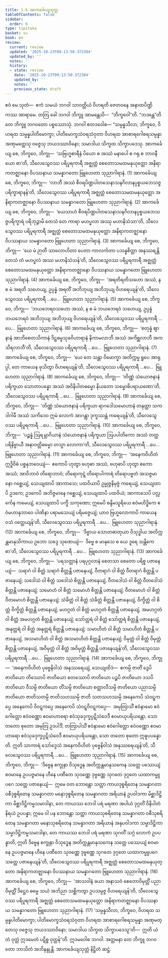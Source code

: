 ```yaml
---
title: 1.6 အာကင်္ခေယျသုတ္တ
tableOfContents: false
sidebar:
  order: 6
type: tipitaka
basket: su
book: mn
review:
  current: review
  updated: '2025-10-23T09:13:50.372304'
  updated_by: ''
  notes: ''
  history:
  - state: review
    date: '2025-10-23T09:13:50.372304'
    updated_by: ''
    notes: ''
    previous_state: draft
---
```



<ReviewStatus review={frontmatter.review} showDetails={true} />

<HypothesisAnnotation frontmatter={frontmatter} />

<DynamicBreadcrumb />

<Division number="64" book="mn" e="ch" v="24" p="131">

<Paragraph number="153" book="mn">
ဧဝံ မေ သုတံ—  ဧကံ သမယံ ဘဂဝါ သာဝတ္ထိယံ ဝိဟရတိ ဇေတဝနေ အနာထပိဏ္ဍိကဿ အာရာမေ. တတြ ခေါ ဘဂဝါ ဘိက္ခူ အာမန္တေသိ—  “ဘိက္ခဝေါ”တိ. “ဘဒန္တေ”တိ တေ ဘိက္ခူ ဘဂဝတော ပစ္စဿောသုံ. ဘဂဝါ ဧတဒဝေါစ—
</Paragraph>

<Paragraph number="154" book="mn">
“သမ္ပန္နသီလာ, ဘိက္ခဝေ, ဝိဟရထ သမ္ပန္နပါတိမောက္ခာ; ပါတိမောက္ခသံဝရသံဝုတာ ဝိဟရထ အာစာရဂေါစရသမ္ပန္နာ အဏုမတ္တေသု ဝဇ္ဇေသု ဘယဒဿာဝိနော; သမာဒါယ သိက္ခထ သိက္ခာပဒေသု.
</Paragraph>

</Division>
<Division number="65" book="mn" e="ch" v="24" p="132">

<Paragraph number="155" book="mn">
အာကင်္ခေယျ စေ, ဘိက္ခဝေ, ဘိက္ခု—  ‘သဗြဟ္မစာရီနံ ပိယော စ အဿံ မနာပေါ စ ဂရု စ ဘာဝနီယော စာ’တိ, သီလေသွေဝဿ ပရိပူရကာရီ အဇ္ဈတ္တံ စေတောသမထမနုယုတ္တော အနိရာကတဇ္ဈာနော ဝိပဿနာယ သမန္နာဂတော ဗြူဟေတာ သုညာဂါရာနံ. (1)
</Paragraph>

<Paragraph number="156" book="mn">
အာကင်္ခေယျ စေ, ဘိက္ခဝေ, ဘိက္ခု—  ‘လာဘီ အဿံ စီဝရပိဏ္ဍပါတသေနာသနဂိလာနပ္ပစ္စယဘေသဇ္ဇပရိက္ခာရာနန်’တိ, သီလေသွေဝဿ ပရိပူရကာရီ အဇ္ဈတ္တံ စေတောသမထမနုယုတ္တော အနိရာကတဇ္ဈာနော ဝိပဿနာယ သမန္နာဂတော ဗြူဟေတာ သုညာဂါရာနံ. (2)
</Paragraph>

<Paragraph number="157" book="mn">
အာကင်္ခေယျ စေ, ဘိက္ခဝေ, ဘိက္ခု—  ‘ယေသာဟံ စီဝရပိဏ္ဍပါတသေနာသနဂိလာနပ္ပစ္စယဘေသဇ္ဇပရိက္ခာရံ ပရိဘုဉ္ဇာမိ တေသံ တေ ကာရာ မဟပ္ဖလာ အဿု မဟာနိသံသာ’တိ, သီလေသွေဝဿ ပရိပူရကာရီ အဇ္ဈတ္တံ စေတောသမထမနုယုတ္တော အနိရာကတဇ္ဈာနော ဝိပဿနာယ သမန္နာဂတော ဗြူဟေတာ သုညာဂါရာနံ. (3)
</Paragraph>

<Paragraph number="158" book="mn">
အာကင်္ခေယျ စေ, ဘိက္ခဝေ, ဘိက္ခု—  ‘ယေ မံ ဉာတီ သာလောဟိတာ ပေတာ ကာလင်္ကတာ ပသန္နစိတ္တာ အနုဿရန္တိ တေသံ တံ မဟပ္ဖလံ အဿ မဟာနိသံသန်’တိ, သီလေသွေဝဿ ပရိပူရကာရီ အဇ္ဈတ္တံ စေတောသမထမနုယုတ္တော အနိရာကတဇ္ဈာနော ဝိပဿနာယ သမန္နာဂတော ဗြူဟေတာ သုညာဂါရာနံ. (4)
</Paragraph>

</Division>
<Division number="66" book="mn" e="ch" v="24" p="133">

<Paragraph number="159" book="mn">
အာကင်္ခေယျ စေ, ဘိက္ခဝေ, ဘိက္ခု—  ‘အရတိရတိသဟော အဿံ, န စ မံ အရတိ သဟေယျ, ဥပ္ပန္နံ အရတိံ အဘိဘုယျ အဘိဘုယျ ဝိဟရေယျန်’တိ, သီလေသွေဝဿ ပရိပူရကာရီ …ပေ…  ဗြူဟေတာ သုညာဂါရာနံ. (5)
</Paragraph>

<Paragraph number="160" book="mn">
အာကင်္ခေယျ စေ, ဘိက္ခဝေ, ဘိက္ခု—  ‘ဘယဘေရဝသဟော အဿံ, န စ မံ ဘယဘေရဝံ သဟေယျ, ဥပ္ပန္နံ ဘယဘေရဝံ အဘိဘုယျ အဘိဘုယျ ဝိဟရေယျန်’တိ, သီလေသွေဝဿ ပရိပူရကာရီ …ပေ…  ဗြူဟေတာ သုညာဂါရာနံ. (6)
</Paragraph>

<Paragraph number="161" book="mn">
အာကင်္ခေယျ စေ, ဘိက္ခဝေ, ဘိက္ခု—  ‘စတုန္နံ ဈာနာနံ အာဘိစေတသိကာနံ ဒိဋ္ဌဓမ္မသုခဝိဟာရာနံ နိကာမလာဘီ အဿံ အကိစ္ဆလာဘီ အကသိရလာဘီ’တိ, သီလေသွေဝဿ ပရိပူရကာရီ …ပေ…  ဗြူဟေတာ သုညာဂါရာနံ. (7)
</Paragraph>

<Paragraph number="162" book="mn">
အာကင်္ခေယျ စေ, ဘိက္ခဝေ, ဘိက္ခု—  ‘ယေ တေ သန္တာ ဝိမောက္ခာ အတိက္ကမ္မ ရူပေ အာရုပ္ပါ, တေ ကာယေန ဖုသိတွာ ဝိဟရေယျန်’တိ, သီလေသွေဝဿ ပရိပူရကာရီ …ပေ…  ဗြူဟေတာ သုညာဂါရာနံ. (8)
</Paragraph>

</Division>
<Division number="67" book="mn" e="ch" v="24" p="134">

<Paragraph number="163" book="mn">
အာကင်္ခေယျ စေ, ဘိက္ခဝေ, ဘိက္ခု—  ‘တိဏ္ဏံ သံယောဇနာနံ ပရိက္ခယာ သောတာပန္နော အဿံ အဝိနိပါတဓမ္မော နိယတော သမ္ဗောဓိပရာယဏော’တိ, သီလေသွေဝဿ ပရိပူရကာရီ …ပေ…  ဗြူဟေတာ သုညာဂါရာနံ. (9)
</Paragraph>

<Paragraph number="164" book="mn">
အာကင်္ခေယျ စေ, ဘိက္ခဝေ, ဘိက္ခု—  ‘တိဏ္ဏံ သံယောဇနာနံ ပရိက္ခယာ ရာဂဒေါသမောဟာနံ တနုတ္တာ သကဒါဂါမီ အဿံ သကိဒေဝ ဣမံ လောကံ အာဂန္တွာ ဒုက္ခဿန္တံ ကရေယျန်’တိ, သီလေသွေဝဿ ပရိပူရကာရီ …ပေ…  ဗြူဟေတာ သုညာဂါရာနံ. (10)
</Paragraph>

<Paragraph number="165" book="mn">
အာကင်္ခေယျ စေ, ဘိက္ခဝေ, ဘိက္ခု—  ‘ပဉ္စန္နံ ဩရမ္ဘာဂိယာနံ သံယောဇနာနံ ပရိက္ခယာ ဩပပါတိကော အဿံ တတ္ထ ပရိနိဗ္ဗာယီ အနာဝတ္တိဓမ္မော တသ္မာ လောကာ’တိ, သီလေသွေဝဿ ပရိပူရကာရီ …ပေ…  ဗြူဟေတာ သုညာဂါရာနံ. (11)
</Paragraph>

</Division>
<Division number="68" book="mn" e="ch" v="24" p="135">

<Paragraph number="166" book="mn">
အာကင်္ခေယျ စေ, ဘိက္ခဝေ, ဘိက္ခု—  ‘အနေကဝိဟိတံ ဣဒ္ဓိဝိဓံ ပစ္စနုဘဝေယျံ—  ဧကောပိ ဟုတွာ ဗဟုဓာ အဿံ, ဗဟုဓာပိ ဟုတွာ ဧကော အဿံ; အာဝိဘာဝံ တိရောဘာဝံ; တိရောကုဋ္ဋံ တိရောပါကာရံ တိရောပဗ္ဗတံ အသဇ္ဇမာနော ဂစ္ဆေယျံ, သေယျထာပိ အာကာသေ; ပထဝိယာပိ ဥမ္မုဇ္ဇနိမုဇ္ဇံ ကရေယျံ, သေယျထာပိ ဥဒကေ; ဥဒကေပိ အဘိဇ္ဇမာနေ ဂစ္ဆေယျံ, သေယျထာပိ ပထဝိယံ; အာကာသေပိ ပလ္လင်္ကေန ကမေယျံ, သေယျထာပိ ပက္ခီ သကုဏော; ဣမေပိ စန္ဒိမသူရိယေ ဧဝံမဟိဒ္ဓိကေ ဧဝံမဟာနုဘာဝေ ပါဏိနာ ပရာမသေယျံ ပရိမဇ္ဇေယျံ; ယာဝ ဗြဟ္မလောကာပိ ကာယေန ဝသံ ဝတ္တေယျန်’တိ, သီလေသွေဝဿ ပရိပူရကာရီ …ပေ…  ဗြူဟေတာ သုညာဂါရာနံ. (12)
</Paragraph>

<Paragraph number="167" book="mn">
အာကင်္ခေယျ စေ, ဘိက္ခဝေ, ဘိက္ခု—  ‘ဒိဗ္ဗာယ သောတဓာတုယာ ဝိသုဒ္ဓါယ အတိက္ကန္တမာနုသိကာယ ဥဘော သဒ္ဒေ သုဏေယျံ—  ဒိဗ္ဗေ စ မာနုသေ စ ယေ ဒူရေ သန္တိကေ စာ’တိ, သီလေသွေဝဿ ပရိပူရကာရီ …ပေ…  ဗြူဟေတာ သုညာဂါရာနံ. (13)
</Paragraph>

<Paragraph number="168" book="mn">
အာကင်္ခေယျ စေ, ဘိက္ခဝေ, ဘိက္ခု—  ‘ပရသတ္တာနံ ပရပုဂ္ဂလာနံ စေတသာ စေတော ပရိစ္စ ပဇာနေယျံ—  သရာဂံ ဝါ စိတ္တံ သရာဂံ စိတ္တန္တိ ပဇာနေယျံ, ဝီတရာဂံ ဝါ စိတ္တံ ဝီတရာဂံ စိတ္တန္တိ ပဇာနေယျံ; သဒေါသံ ဝါ စိတ္တံ သဒေါသံ စိတ္တန္တိ ပဇာနေယျံ, ဝီတဒေါသံ ဝါ စိတ္တံ ဝီတဒေါသံ စိတ္တန္တိ ပဇာနေယျံ; သမောဟံ ဝါ စိတ္တံ သမောဟံ စိတ္တန္တိ ပဇာနေယျံ, ဝီတမောဟံ ဝါ စိတ္တံ ဝီတမောဟံ စိတ္တန္တိ ပဇာနေယျံ; သံခိတ္တံ ဝါ စိတ္တံ သံခိတ္တံ စိတ္တန္တိ ပဇာနေယျံ, ဝိက္ခိတ္တံ ဝါ စိတ္တံ ဝိက္ခိတ္တံ စိတ္တန္တိ ပဇာနေယျံ; မဟဂ္ဂတံ ဝါ စိတ္တံ မဟဂ္ဂတံ စိတ္တန္တိ ပဇာနေယျံ, အမဟဂ္ဂတံ ဝါ စိတ္တံ အမဟဂ္ဂတံ စိတ္တန္တိ ပဇာနေယျံ; သော်တ္တရံ ဝါ စိတ္တံ သော်တ္တရံ စိတ္တန္တိ ပဇာနေယျံ, အနုတ္တရံ ဝါ စိတ္တံ အနုတ္တရံ စိတ္တန္တိ ပဇာနေယျံ; သမာဟိတံ ဝါ စိတ္တံ သမာဟိတံ စိတ္တန္တိ ပဇာနေယျံ, အသမာဟိတံ ဝါ စိတ္တံ အသမာဟိတံ စိတ္တန္တိ ပဇာနေယျံ; ဝိမုတ္တံ ဝါ စိတ္တံ ဝိမုတ္တံ စိတ္တန္တိ ပဇာနေယျံ, အဝိမုတ္တံ ဝါ စိတ္တံ အဝိမုတ္တံ စိတ္တန္တိ ပဇာနေယျန်’တိ, သီလေသွေဝဿ ပရိပူရကာရီ …ပေ…  ဗြူဟေတာ သုညာဂါရာနံ. (14)
</Paragraph>

<Paragraph number="169" book="mn">
အာကင်္ခေယျ စေ, ဘိက္ခဝေ, ဘိက္ခု—  ‘အနေကဝိဟိတံ ပုဗ္ဗေနိဝါသံ အနုဿရေယျံ, သေယျထိဒံ—  ဧကမ္ပိ ဇာတိံ ဒွေပိ ဇာတိယော တိဿောပိ ဇာတိယော စတဿောပိ ဇာတိယော ပဉ္စပိ ဇာတိယော ဒသပိ ဇာတိယော ဝီသမ္ပိ ဇာတိယော တိံသမ္ပိ ဇာတိယော စတ္တာလီသမ္ပိ ဇာတိယော ပညာသမ္ပိ ဇာတိယော ဇာတိသတမ္ပိ ဇာတိသဟဿမ္ပိ ဇာတိ သတသဟဿမ္ပိ အနေကေပိ သံဝဋ္ဋကပ္ပေ အနေကေပိ ဝိဝဋ္ဋကပ္ပေ အနေကေပိ သံဝဋ္ဋဝိဝဋ္ဋကပ္ပေ—  အမုတြာသိံ ဧဝံနာမော ဧဝံဂေါတ္တော ဧဝံဝဏ္ဏော ဧဝမာဟာရော ဧဝံသုခဒုက္ခပ္ပဋိသံဝေဒီ ဧဝမာယုပရိယန္တော, သော တတော စုတော အမုတြ ဥဒပါဒိံ; တတြာပါသိံ ဧဝံနာမော ဧဝံဂေါတ္တော ဧဝံဝဏ္ဏော ဧဝမာဟာရော ဧဝံသုခဒုက္ခပ္ပဋိသံဝေဒီ ဧဝမာယုပရိယန္တော, သော တတော စုတော ဣဓူပပန္နောတိ. ဣတိ သာကာရံ သော်ဒ္ဒေသံ အနေကဝိဟိတံ ပုဗ္ဗေနိဝါသံ အနုဿရေယျန်’တိ, သီလေသွေဝဿ ပရိပူရကာရီ …ပေ…  ဗြူဟေတာ သုညာဂါရာနံ. (15)
</Paragraph>

<Paragraph number="170" book="mn">
အာကင်္ခေယျ စေ, ဘိက္ခဝေ, ဘိက္ခု—  ‘ဒိဗ္ဗေန စက္ခုနာ ဝိသုဒ္ဓေန အတိက္ကန္တမာနုသကေန သတ္တေ ပဿေယျံ စဝမာနေ ဥပပဇ္ဇမာနေ ဟီနေ ပဏီတေ သုဝဏ္ဏေ ဒုဗ္ဗဏ္ဏေ သုဂတေ ဒုဂ္ဂတေ ယထာကမ္မူပဂေ သတ္တေ ပဇာနေယျံ—  ဣမေ ဝတ ဘောန္တော သတ္တာ ကာယဒုစ္စရိတေန သမန္နာဂတာ ဝစီဒုစ္စရိတေန သမန္နာဂတာ မနောဒုစ္စရိတေန သမန္နာဂတာ အရိယာနံ ဥပဝါဒကာ မိစ္ဆာဒိဋ္ဌိကာ မိစ္ဆာဒိဋ္ဌိကမ္မသမာဒါနာ, တေ ကာယဿ ဘေဒါ ပရံ မရဏာ အပါယံ ဒုဂ္ဂတိံ ဝိနိပါတံ နိရယံ ဥပပန္နာ; ဣမေ ဝါ ပန ဘောန္တော သတ္တာ ကာယသုစရိတေန သမန္နာဂတာ ဝစီသုစရိတေန သမန္နာဂတာ မနောသုစရိတေန သမန္နာဂတာ အရိယာနံ အနုပဝါဒကာ သမ္မာဒိဋ္ဌိကာ သမ္မာဒိဋ္ဌိကမ္မသမာဒါနာ, တေ ကာယဿ ဘေဒါ ပရံ မရဏာ သုဂတိံ သဂ္ဂံ လောကံ ဥပပန္နာတိ, ဣတိ ဒိဗ္ဗေန စက္ခုနာ ဝိသုဒ္ဓေန အတိက္ကန္တမာနုသကေန သတ္တေ ပဿေယျံ စဝမာနေ ဥပပဇ္ဇမာနေ ဟီနေ ပဏီတေ သုဝဏ္ဏေ ဒုဗ္ဗဏ္ဏေ သုဂတေ ဒုဂ္ဂတေ ယထာကမ္မူပဂေ သတ္တေ ပဇာနေယျန်’တိ, သီလေသွေဝဿ ပရိပူရကာရီ အဇ္ဈတ္တံ စေတောသမထမနုယုတ္တော အနိရာကတဇ္ဈာနော ဝိပဿနာယ သမန္နာဂတော ဗြူဟေတာ သုညာဂါရာနံ. (16)
</Paragraph>

</Division>
<Division number="69" book="mn" e="ch" v="24" p="136">

<Paragraph number="171" book="mn">
အာကင်္ခေယျ စေ, ဘိက္ခဝေ, ဘိက္ခု—  ‘အာသဝါနံ ခယာ အနာသဝံ စေတောဝိမုတ္တိံ ပညာဝိမုတ္တိံ ဒိဋ္ဌေဝ ဓမ္မေ သယံ အဘိညာ သစ္ဆိကတွာ ဥပသမ္ပဇ္ဇ ဝိဟရေယျန်’တိ, သီလေသွေဝဿ ပရိပူရကာရီ အဇ္ဈတ္တံ စေတောသမထမနုယုတ္တော အနိရာကတဇ္ဈာနော ဝိပဿနာယ သမန္နာဂတော ဗြူဟေတာ သုညာဂါရာနံ. (17)
</Paragraph>

<Paragraph number="172" book="mn">
‘သမ္ပန္နသီလာ, ဘိက္ခဝေ, ဝိဟရထ သမ္ပန္နပါတိမောက္ခာ; ပါတိမောက္ခသံဝရသံဝုတာ ဝိဟရထ အာစာရဂေါစရသမ္ပန္နာ အဏုမတ္တေသု ဝဇ္ဇေသု ဘယဒဿာဝိနော; သမာဒါယ သိက္ခထ သိက္ခာပဒေသူ’တိ—  ဣတိ ယံ တံ ဝုတ္တံ ဣဒမေတံ ပဋိစ္စ ဝုတ္တန်”တိ.
</Paragraph>

<Paragraph number="173" book="mn">
ဣဒမဝေါစ ဘဂဝါ. အတ္တမနာ တေ ဘိက္ခူ ဘဂဝတော ဘာသိတံ အဘိနန္ဒုန္တိ.

</Paragraph>
</Division>

<Paragraph number="174" type="center" book="mn">
အာကင်္ခေယျသုတ္တံ နိဋ္ဌိတံ ဆဋ္ဌံ.
</Paragraph>